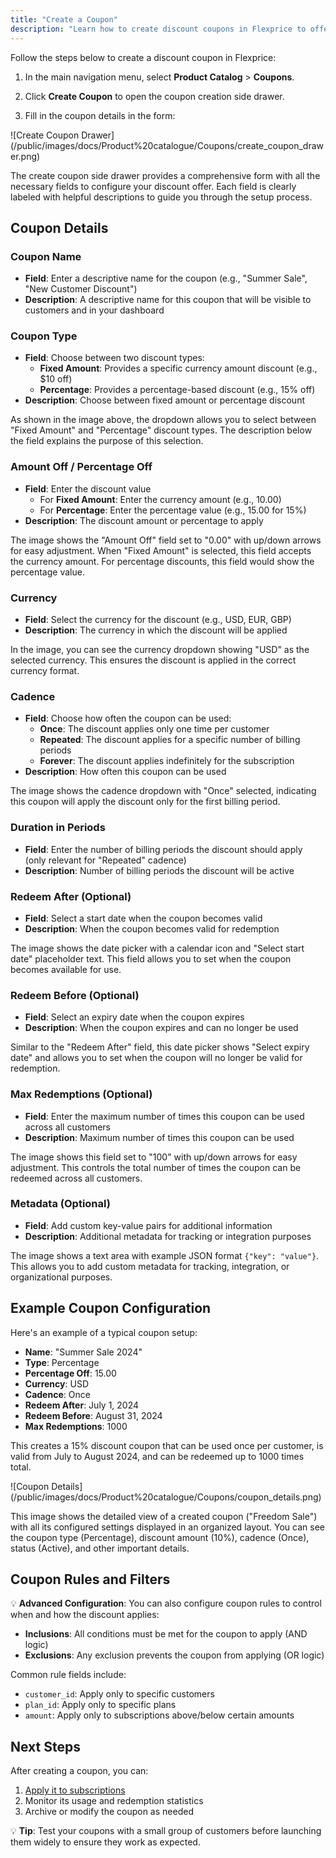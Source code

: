 ```yaml
---
title: "Create a Coupon"
description: "Learn how to create discount coupons in Flexprice to offer flexible pricing options to your customers."
---
```


Follow the steps below to create a discount coupon in Flexprice:

1. In the main navigation menu, select **Product Catalog** > **Coupons**.

2. Click **Create Coupon** to open the coupon creation side drawer.

3. Fill in the coupon details in the form:

<Frame>
  ![Create Coupon Drawer](/public/images/docs/Product%20catalogue/Coupons/create_coupon_drawer.png)
</Frame>

The create coupon side drawer provides a comprehensive form with all the necessary fields to configure your discount offer. Each field is clearly labeled with helpful descriptions to guide you through the setup process.

## Coupon Details

### Coupon Name

- **Field**: Enter a descriptive name for the coupon (e.g., "Summer Sale", "New Customer Discount")
- **Description**: A descriptive name for this coupon that will be visible to customers and in your dashboard

### Coupon Type

- **Field**: Choose between two discount types:
  - **Fixed Amount**: Provides a specific currency amount discount (e.g., $10 off)
  - **Percentage**: Provides a percentage-based discount (e.g., 15% off)
- **Description**: Choose between fixed amount or percentage discount

As shown in the image above, the dropdown allows you to select between "Fixed Amount" and "Percentage" discount types. The description below the field explains the purpose of this selection.

### Amount Off / Percentage Off

- **Field**: Enter the discount value
  - For **Fixed Amount**: Enter the currency amount (e.g., 10.00)
  - For **Percentage**: Enter the percentage value (e.g., 15.00 for 15%)
- **Description**: The discount amount or percentage to apply

The image shows the "Amount Off" field set to "0.00" with up/down arrows for easy adjustment. When "Fixed Amount" is selected, this field accepts the currency amount. For percentage discounts, this field would show the percentage value.

### Currency

- **Field**: Select the currency for the discount (e.g., USD, EUR, GBP)
- **Description**: The currency in which the discount will be applied

In the image, you can see the currency dropdown showing "USD" as the selected currency. This ensures the discount is applied in the correct currency format.

### Cadence

- **Field**: Choose how often the coupon can be used:
  - **Once**: The discount applies only one time per customer
  - **Repeated**: The discount applies for a specific number of billing periods
  - **Forever**: The discount applies indefinitely for the subscription
- **Description**: How often this coupon can be used

The image shows the cadence dropdown with "Once" selected, indicating this coupon will apply the discount only for the first billing period.

### Duration in Periods

- **Field**: Enter the number of billing periods the discount should apply (only relevant for "Repeated" cadence)
- **Description**: Number of billing periods the discount will be active

### Redeem After (Optional)

- **Field**: Select a start date when the coupon becomes valid
- **Description**: When the coupon becomes valid for redemption

The image shows the date picker with a calendar icon and "Select start date" placeholder text. This field allows you to set when the coupon becomes available for use.

### Redeem Before (Optional)

- **Field**: Select an expiry date when the coupon expires
- **Description**: When the coupon expires and can no longer be used

Similar to the "Redeem After" field, this date picker shows "Select expiry date" and allows you to set when the coupon will no longer be valid for redemption.

### Max Redemptions (Optional)

- **Field**: Enter the maximum number of times this coupon can be used across all customers
- **Description**: Maximum number of times this coupon can be used

The image shows this field set to "100" with up/down arrows for easy adjustment. This controls the total number of times the coupon can be redeemed across all customers.

### Metadata (Optional)

- **Field**: Add custom key-value pairs for additional information
- **Description**: Additional metadata for tracking or integration purposes

The image shows a text area with example JSON format `{"key": "value"}`. This allows you to add custom metadata for tracking, integration, or organizational purposes.

## Example Coupon Configuration

Here's an example of a typical coupon setup:

- **Name**: "Summer Sale 2024"
- **Type**: Percentage
- **Percentage Off**: 15.00
- **Currency**: USD
- **Cadence**: Once
- **Redeem After**: July 1, 2024
- **Redeem Before**: August 31, 2024
- **Max Redemptions**: 1000

This creates a 15% discount coupon that can be used once per customer, is valid from July to August 2024, and can be redeemed up to 1000 times total.

<Frame>
  ![Coupon Details](/public/images/docs/Product%20catalogue/Coupons/coupon_details.png)
</Frame>

This image shows the detailed view of a created coupon ("Freedom Sale") with all its configured settings displayed in an organized layout. You can see the coupon type (Percentage), discount amount (10%), cadence (Once), status (Active), and other important details.

## Coupon Rules and Filters

💡 **Advanced Configuration**: You can also configure coupon rules to control when and how the discount applies:

- **Inclusions**: All conditions must be met for the coupon to apply (AND logic)
- **Exclusions**: Any exclusion prevents the coupon from applying (OR logic)

Common rule fields include:

- `customer_id`: Apply only to specific customers
- `plan_id`: Apply only to specific plans
- `amount`: Apply only to subscriptions above/below certain amounts

## Next Steps

After creating a coupon, you can:

1. [Apply it to subscriptions](/docs/Product%20catalogue/Coupons/Apply%20Discount%20on%20Subscription)
2. Monitor its usage and redemption statistics
3. Archive or modify the coupon as needed

💡 **Tip**: Test your coupons with a small group of customers before launching them widely to ensure they work as expected.
